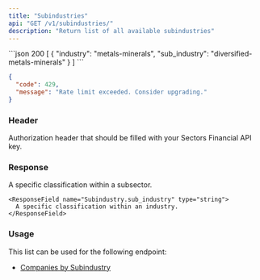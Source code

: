 ```yaml
---
title: "Subindustries"
api: "GET /v1/subindustries/"
description: "Return list of all available subindustries"
---
```


<ResponseExample>
```json 200
[
  {
    "industry": "metals-minerals",
    "sub_industry": "diversified-metals-minerals"
  }
]
```

```json 429
{
  "code": 429,
  "message": "Rate limit exceeded. Consider upgrading."
}
```

</ResponseExample>

### Header

<ParamField header="Authorization" type="string" required>
  Authorization header that should be filled with your Sectors Financial API
  key.
</ParamField>

### Response

<ResponseField name="payload" type="Subindustry[]">
  <Expandable title="properties">
    <ResponseField name="Subindustry.industry" type="string">
      A specific classification within a subsector.
    </ResponseField>

    <ResponseField name="Subindustry.sub_industry" type="string">
      A specific classification within an industry.
    </ResponseField>

  </Expandable>
</ResponseField>

### Usage

This list can be used for the following endpoint:

- [Companies by Subindustry](./companies-subindustry)

